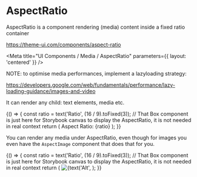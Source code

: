 
# AspectRatio

AspectRatio is a component rendering (media) content inside a fixed ratio container

https://theme-ui.com/components/aspect-ratio

<Meta title="UI Components / Media / AspectRatio" parameters={{ layout: 'centered' }} />

NOTE: to optimise media performances, implement a lazyloading strategy:

https://developers.google.com/web/fundamentals/performance/lazy-loading-guidance/images-and-video

It can render any child: text elements, media etc.

<Canvas>
  <Story name="Default">
    {() => {
      const ratio = text('Ratio', (16 / 9).toFixed(3));
      // That Box component is just here for Storybook canvas to display the AspectRatio, it is not needed in real context
      return (
        <Box
          sx={{
            width: number('Width', 720),
            maxWidth: '100%',
          }}
        >
          <AspectRatio
            ratio={ratio}
            sx={{
              display: 'flex',
              alignItems: 'center',
              justifyContent: 'center',
              bg: 'primary',
              color: 'background',
              p: 4,
            }}
          >
            <Heading as="h2">Aspect Ratio:&nbsp;{ratio}</Heading>
          </AspectRatio>
        </Box>
      );
    }}
  </Story>
</Canvas>

You can render any media under AspectRatio, even though for images you even have the `AspectImage` component that does that for you.

<Canvas>
  <Story name="Image">
    {() => {
      const ratio = text('Ratio', (16 / 9).toFixed(3));
      // That Box component is just here for Storybook canvas to display the AspectRatio, it is not needed in real context
      return (
        <Box
          sx={{
            width: number('Width', 720),
            maxWidth: '100%',
          }}
        >
          <AspectRatio
            ratio={ratio}
            sx={{
              display: 'flex',
              alignItems: 'center',
              justifyContent: 'center',
            }}
          >
            <Image
              src={text(
                'Src',
                `https://picsum.photos/id/1036/${1080 * parseInt(ratio) - 360}/1080`,
              )}
              alt={text('Alt', 'Placeholder')}
              sx={{
                objectFit: select(
                  'CSS object-fit',
                  ['fill', 'cover', 'contain', 'scale-down', 'none'],
                  'cover',
                ),
              }}
            />
          </AspectRatio>
        </Box>
      );
    }}
  </Story>
</Canvas>
